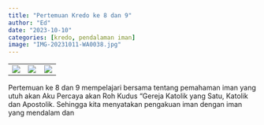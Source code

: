 ```yaml
---
title: "Pertemuan Kredo ke 8 dan 9"
author: "Ed"
date: "2023-10-10"
categories: [kredo, pendalaman iman]
image: "IMG-20231011-WA0038.jpg"
---
```


|                                                |                                                |                                                |
|------------------------|------------------------|------------------------|
| ![](/posts/kredo8dan9/IMG-20231010-WA0050.jpg) | ![](/posts/kredo8dan9/IMG-20231010-WA0051.jpg) | ![](/posts/kredo8dan9/IMG-20231010-WA0059.jpg) |

Pertemuan ke 8 dan 9 mempelajari bersama tentang pemahaman iman yang utuh akan Aku Percaya akan Roh Kudus "Gereja Katolik yang Satu, Katolik dan Apostolik. Sehingga kita menyatakan pengakuan iman dengan iman yang mendalam dan
